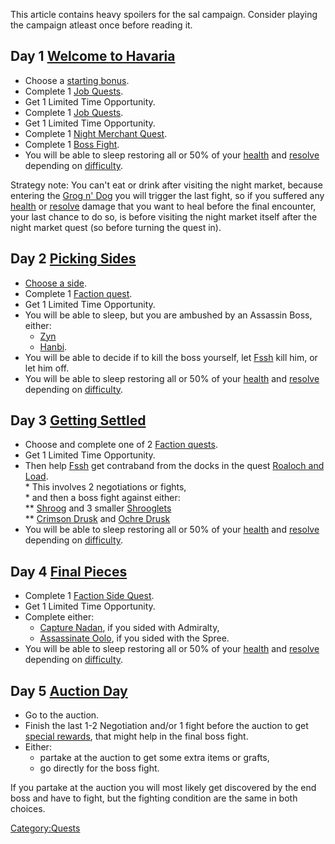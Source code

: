 
This article contains heavy spoilers for the sal campaign. Consider playing the campaign atleast once before reading it.<br>

== Day 1 [[Welcome to Havaria]] ==
* Choose a [[Welcome_to_Havaria#Lost and Found|starting bonus]].<br>
* Complete 1 [[Welcome_to_Havaria#Pick_a_Job|Job Quests]].<br>
* Get 1 Limited Time Opportunity.<br>
* Complete 1 [[Welcome_to_Havaria#Pick_a_Job|Job Quests]].<br>
* Get 1 Limited Time Opportunity.<br>
* Complete 1 [[Welcome_to_Havaria#Night_Merchants|Night Merchant Quest]].<br>
* Complete 1 [[Welcome_to_Havaria#boss fight|Boss Fight]].<br>
* You will be able to sleep restoring all or 50% of your [[health]] and [[resolve]] depending on [[difficulty]].

Strategy note: You can't eat or drink after visiting the night market, because entering the [[Grog n' Dog]] you will trigger the last fight, so if you suffered any [[health]] or [[resolve]] damage that you want to heal before the final encounter, your last chance to do so, is before visiting the night market itself after the night market quest (so before turning the quest in).

== Day 2 [[Picking Sides]] ==
* [[Picking_Sides|Choose a side]].<br>
* Complete 1 [[Picking_Sides#Faction_quests|Faction quest]].<br>
* Get 1 Limited Time Opportunity.<br>
* You will be able to sleep, but you are ambushed by an Assassin Boss, either:
** [[Zyn]]
** [[Hanbi]].
* You will be able to decide if to kill the boss yourself, let [[Fssh]] kill him, or let him off.<br>
* You will be able to sleep restoring all or 50% of your [[health]] and [[resolve]] depending on [[difficulty]].

== Day 3 [[Getting Settled]] ==
* Choose and complete one of 2 [[Getting_Settled#Faction_quests|Faction quests]].<br>
* Get 1 Limited Time Opportunity.<br>
* Then help [[Fssh]] get contraband from the docks in the quest [[Roaloch and Load]].<br>
** This involves 2 negotiations or fights,<br>
** and then a boss fight against either:<br>
*** [[Shroog]] and 3 smaller [[Shroog#Shrooglets|Shrooglets]] <br>
*** [[Crimson Drusk]] and [[Ochre Drusk]]<br>
* You will be able to sleep restoring all or 50% of your [[health]] and [[resolve]] depending on [[difficulty]].

== Day 4 [[Final Pieces]] ==
* Complete 1 [[Faction Side Quest]].<br>
* Get 1 Limited Time Opportunity.<br>
* Complete either:
** [[Capture Nadan]], if you sided with Admiralty,
** [[Assassinate Oolo]], if you sided with the Spree.
* You will be able to sleep restoring all or 50% of your [[health]] and [[resolve]] depending on [[difficulty]].

== Day 5 [[Auction Day]] ==
* Go to the auction.<br>
* Finish the last 1-2 Negotiation and/or 1 fight before the auction to get [[Picking_Sides#Auction_rewards|special rewards]], that might help in the final boss fight.
* Either: 
** partake at the auction to get some extra items or grafts,<br>
** go directly for the boss fight.
If you partake at the auction you will most likely get discovered by the end boss and have to fight,
but the fighting condition are the same in both choices.

[[Category:Quests]]